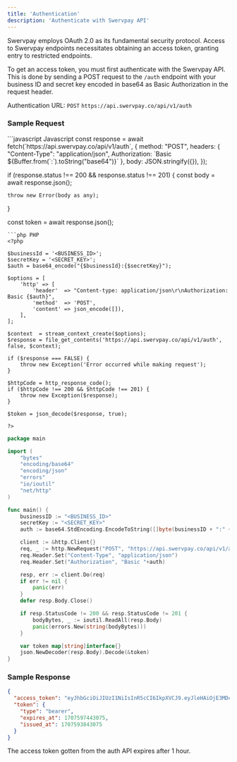 ```yaml
---
title: 'Authentication'
description: 'Authenticate with Swervpay API'
---
```


Swervpay employs OAuth 2.0 as its fundamental security protocol. Access to Swervpay endpoints necessitates obtaining an access token, granting entry to restricted endpoints.

To get an access token, you must first authenticate with the Swervpay API. This is done by sending a POST request to the `/auth` endpoint with your business ID and secret key encoded in base64 as Basic Authorization in the request header.

<Info>Authentication URL: `POST` `https://api.swervpay.co/api/v1/auth`</Info>

### Sample Request

<CodeGroup>
```javascript Javascript
const response = await fetch(`https://api.swervpay.co/api/v1/auth`, {
    method: "POST",
    headers: {
        "Content-Type": "application/json",
        Authorization:  `Basic ${Buffer.from(`<BUSINESS_ID>:<SECRET_KEY>`).toString("base64")}`
    },
    body: JSON.stringify({}),
});

if (response.status !== 200 && response.status !== 201) {
    const body = await response.json();

    throw new Error(body as any);
}

const token = await response.json();
```
```php PHP
<?php

$businessId = '<BUSINESS_ID>';
$secretKey = '<SECRET_KEY>';
$auth = base64_encode("{$businessId}:{$secretKey}");

$options = [
    'http' => [
        'header'  => "Content-type: application/json\r\nAuthorization: Basic {$auth}",
        'method'  => 'POST',
        'content' => json_encode([]),
    ],
];

$context  = stream_context_create($options);
$response = file_get_contents('https://api.swervpay.co/api/v1/auth', false, $context);

if ($response === FALSE) {
    throw new Exception('Error occurred while making request');
}

$httpCode = http_response_code();
if ($httpCode !== 200 && $httpCode !== 201) {
    throw new Exception($response);
}

$token = json_decode($response, true);

?>
```
```go Go
package main

import (
    "bytes"
    "encoding/base64"
    "encoding/json"
    "errors"
    "io/ioutil"
    "net/http"
)

func main() {
    businessID := "<BUSINESS_ID>"
    secretKey := "<SECRET_KEY>"
    auth := base64.StdEncoding.EncodeToString([]byte(businessID + ":" + secretKey))

    client := &http.Client{}
    req, _ := http.NewRequest("POST", "https://api.swervpay.co/api/v1/auth", bytes.NewBuffer([]byte("{}")))
    req.Header.Set("Content-Type", "application/json")
    req.Header.Set("Authorization", "Basic "+auth)

    resp, err := client.Do(req)
    if err != nil {
        panic(err)
    }
    defer resp.Body.Close()

    if resp.StatusCode != 200 && resp.StatusCode != 201 {
        bodyBytes, _ := ioutil.ReadAll(resp.Body)
        panic(errors.New(string(bodyBytes)))
    }

    var token map[string]interface{}
    json.NewDecoder(resp.Body).Decode(&token)
}
```
</CodeGroup>

### Sample Response

```json Response
{
  "access_token": "eyJhbGciOiJIUzI1NiIsInR5cCI6IkpXVCJ9.eyJleHAiOjE3MDc1OTc0NDMsImlhdCI6MTcwNzU5Mzg0MywiaXNzIjoiU3dlcnZwYXkiLCJpZCI6ImJ1c19tdml1TlNNS2k3NHZUWTh5dmZQNm5RIiwidGtuIjp7InR5cCI6ImJlYXJlciIsImlkIjoiZGY2OTNjY2MtM2YwYy00NDAwLWE0YTQtMmM1YjE4YjBjZTNiIn19.53eKLonZZ8zvC_i2M_P4sQfZlmc7x-bSc8J95TCtIwY",
  "token": {
    "type": "bearer",
    "expires_at": 1707597443075,
    "issued_at": 1707593843075
  }
}
```

<Warning>The access token gotten from the auth API expires after 1 hour.</Warning>